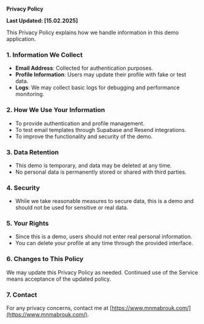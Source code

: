 **Privacy Policy**

**Last Updated: [15.02.2025]**

This Privacy Policy explains how we handle information in this demo application.

### 1. Information We Collect

- **Email Address**: Collected for authentication purposes.
- **Profile Information**: Users may update their profile with fake or test data.
- **Logs**: We may collect basic logs for debugging and performance monitoring.

### 2. How We Use Your Information

- To provide authentication and profile management.
- To test email templates through Supabase and Resend integrations.
- To improve the functionality and security of the demo.

### 3. Data Retention

- This demo is temporary, and data may be deleted at any time.
- No personal data is permanently stored or shared with third parties.

### 4. Security

- While we take reasonable measures to secure data, this is a demo and should not be used for sensitive or real data.

### 5. Your Rights

- Since this is a demo, users should not enter real personal information.
- You can delete your profile at any time through the provided interface.

### 6. Changes to This Policy

We may update this Privacy Policy as needed. Continued use of the Service means acceptance of the updated policy.

### 7. Contact

For any privacy concerns, contact me at [https://www.mnmabrouk.com/](https://www.mnmabrouk.com/).
